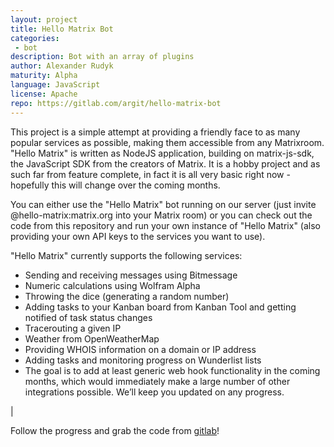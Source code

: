 ```yaml
---
layout: project
title: Hello Matrix Bot
categories: 
 - bot
description: Bot with an array of plugins
author: Alexander Rudyk
maturity: Alpha
language: JavaScript
license: Apache
repo: https://gitlab.com/argit/hello-matrix-bot
---
```


This project is a simple attempt at providing a friendly face to as many popular services as possible, making them accessible from any Matrixroom. "Hello Matrix" is written as NodeJS application, building on matrix-js-sdk, the JavaScript SDK from the creators of Matrix. It is a hobby project and as such far from feature complete, in fact it is all very basic right now - hopefully this will change over the coming months.

You can either use the "Hello Matrix" bot running on our server (just invite @hello-matrix:matrix.org into your Matrix room) or you can check out the code from this repository and run your own instance of "Hello Matrix" (also providing your own API keys to the services you want to use).

"Hello Matrix" currently supports the following services:

* Sending and receiving messages using Bitmessage
* Numeric calculations using Wolfram Alpha
* Throwing the dice (generating a random number)
* Adding tasks to your Kanban board from Kanban Tool and getting notified of task status changes
* Tracerouting a given IP
* Weather from OpenWeatherMap
* Providing WHOIS information on a domain or IP address
* Adding tasks and monitoring progress on Wunderlist lists
* The goal is to add at least generic web hook functionality in the coming months, which would immediately make a large number of other integrations possible. We’ll keep you updated on any progress.

|

Follow the progress and grab the code from [gitlab](https://gitlab.com/argit/hello-matrix-bot)!


